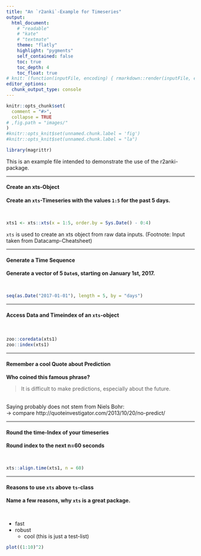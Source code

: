 ```yaml
---
title: "An `r2anki`-Example for Timeseries"
output:
  html_document:
    # "readable"
    # "kate"
    # "textmate"
    theme: "flatly"
    highlight: "pygments"
    self_contained: false
    toc: true
    toc_depth: 4
    toc_float: true
# knit: (function(inputFile, encoding) { rmarkdown::render(inputFile, encoding = encoding, output_file = paste0(dirname(inputFile), '/example-ts.html')) })
editor_options: 
  chunk_output_type: console
---
```

```r
knitr::opts_chunk$set(
  comment = "#>",
  collapse = TRUE
# ,fig.path = "images/"
)
#knitr::opts_knit$set(unnamed.chunk.label = 'fig')
#knitr::opts_knit$set(unnamed.chunk.label = "la")

library(magrittr)
```

This is an example file intended to demonstrate the use of the r2anki-package.

<!-- Maybe add some id automatically -->
*************************
#### Create an xts-Object
<!-- Tags: *additional tags for this specific card* -->
**Create an `xts`-Timeseries with the values `1:5` for the past 5 days.**

<!-- start backside --><br>
```r
xts1 <- xts::xts(x = 1:5, order.by = Sys.Date() - 0:4)
```
`xts` is used to create an xts object from raw data inputs.
(Footnote: Input taken from Datacamp-Cheatsheet)
<!-- end backside -->

*****************************
#### Generate a Time Sequence
<!-- Tags: *additional tags for this specific card* -->
**Generate a vector of 5 `Date`s, starting on January 1st, 2017.**

<!-- start backside --><br>
```r
seq(as.Date("2017-01-01"), length = 5, by = "days")
```
<!-- end backside -->

***********************
#### Access Data and Timeindex of an `xts`-object
<!-- Tags: *additional, tags, for this specific card* -->

<!-- start backside --><br>
```r
zoo::coredata(xts1)
zoo::index(xts1)
```
<!-- end backside -->

***********************
#### Remember a cool Quote about Prediction
<!-- Tags: *additional tags for this specific card* -->
**Who coined this famous phrase?**

> It is difficult to make predictions, especially about the future.

<!-- start backside --><br>
Saying probably does not stem from Niels Bohr:<br>
-> compare http://quoteinvestigator.com/2013/10/20/no-predict/
<!-- end backside -->

***********************
#### Round the time-Index of your timeseries
<!-- Tags: *additional tags for this specific card* -->
**Round index to the next n=60 seconds**

<!-- start backside --><br>
```r
xts::align.time(xts1, n = 60)
```
<!-- end backside -->
***********************

#### Reasons to use `xts` above `ts`-class
<!-- Tags: *additional tags for this specific card* -->
**Name a few reasons, why `xts` is a great package.**

<!-- start backside --><br>

* fast
* robust
    * cool
(this is just a test-list)

```r
plot((1:10)^2)
```
<!-- end backside -->
